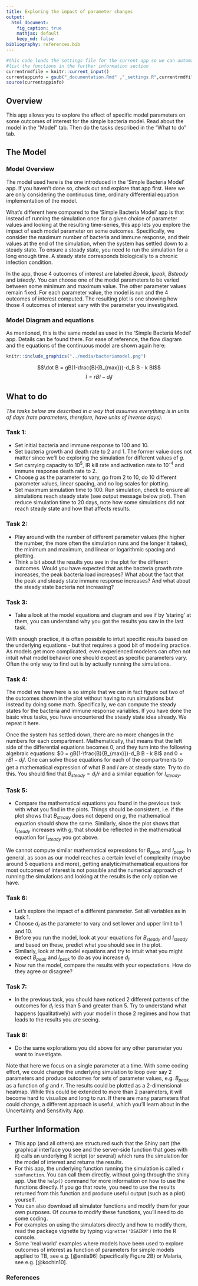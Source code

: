 ---
title: Exploring the impact of parameter changes 
output:
  html_document:
    fig_caption: true
    mathjax: default 
    keep_md: false
bibliography: references.bib
---

```{r, echo = FALSE}
#this code loads the settings file for the current app so we can automatically 
#list the functions in the further information section
currentrmdfile = knitr::current_input() 
currentappinfo = gsub("_documentation.Rmd" ,"_settings.R",currentrmdfile)
source(currentappinfo)
```

## Overview {#shinytab1}
This app allows you to explore the effect of specific model parameters on some outcomes of interest for the simple bacteria model. Read about the model in the "Model" tab. Then do the tasks described in the "What to do" tab.


## The Model {#shinytab2}

### Model Overview
The model used here is the one introduced in the 'Simple Bacteria Model' app. If you haven't done so, check out and explore that app first. Here we are only considering the continuous time, ordinary differential equation implementation of the model.

What's different here compared to the 'Simple Bacteria Model' app is that instead of running the simulation once for a given choice of parameter values and looking at the resulting time-series, this app lets you explore the impact of each model parameter on some outcomes. Specifically, we consider the maximum number of bacteria and immune response, and their values at the end of the simulation, when the system has settled down to a steady state. To ensure a steady state, you need to run the simulation for a long enough time. A steady state corresponds biologically to a chronic infection condition.

In the app, those 4 outcomes of interest are labeled _Bpeak_, _Ipeak_, _Bsteady_ and _Isteady_. You can choose one of the model parameters to be varied between some minimum and maximum value. The other parameter values remain fixed. For each parameter value, the model is run and the 4 outcomes of interest computed. The resulting plot is one showing how those 4 outcomes of interest vary with the parameter you investigated.



### Model Diagram and equations
As mentioned, this is the same model as used in the 'Simple Bacteria Model' app. Details can be found there. For ease of reference, the flow diagram and the equations of the continuous model are shown again here:

```{r BIdiagram,  fig.cap='Flow diagram for simple bacteria infection model..',  echo=FALSE, out.width = "70%"}
knitr::include_graphics("../media/bacteriamodel.png")
```

$$\dot B = gB(1-\frac{B}{B_{max}})-d_B B - k BI$$ 
$$\dot I = r B I - d_I I$$



## What to do {#shinytab3}

*The tasks below are described in a way that assumes everything is in units of days (rate parameters, therefore, have units of inverse days).*

### Task 1: 
* Set initial bacteria and immune response to 100 and 10.
* Set bacteria growth and death rate to 2 and 1. The former value does not matter since we'll be exploring the simulation for different values of _g_.
* Set carrying capacity to 10^5^, IR kill rate and activation rate to 10^-4^ and immune response death rate to 2.
* Choose _g_ as the parameter to vary, go from 2 to 10, do 10 different parameter values, linear spacing, and no log scales for plotting.
* Set maximum simulation time to 100. Run simulation, check to ensure all simulations reach steady state (see output message below plot). Then reduce simulation time to 20 days, note how some simulations did not reach steady state and how that affects results.

### Task 2: 
* Play around with the number of different parameter values (the higher the number, the more often the simulation runs and the longer it takes), the minimum and maximum, and linear or logarithmic spacing and plotting.
* Think a bit about the results you see in the plot for the different outcomes. Would you have expected that as the bacteria growth rate increases, the peak bacteria load increases? What about the fact that the peak and steady state immune response increases? And what about the steady state bacteria not increasing? 


### Task 3: 
* Take a look at the model equations and diagram and see if by 'staring' at them, you can understand why you got the results you saw in the last task. 

With enough practice, it is often possible to intuit specific results based on the underlying equations - but that requires a good bit of modeling practice. As models get more complicated, even experienced modelers can often not intuit what model behavior one should expect as specific parameters vary. Often the only way to find out is by actually running the simulations.

### Task 4: 
The model we have here is so simple that we can in fact figure out two of the outcomes shown in the plot without having to run simulations but instead by doing some math. Specifically, we can compute the steady states for the bacteria and immune response variables. If you have done the basic virus tasks, you have encountered the steady state idea already. We repeat it here.

Once the system has settled down, there are no more changes in the numbers for each compartment. Mathematically, that means that the left side of the differential equations becomes 0, and they turn into the following algebraic equations:
$0 = gB(1-\frac{B}{B_{max}})-d_B B - k BI$ and $0 = r B I - d_I I$. One can solve those equations for each of the compartments to get a mathematical expression of what _B_ and _I_ are at steady state. Try to do this. You should find that $B_{steady} = d_I / r$ and a similar equation for $I_{steady}$. 

### Task 5: 
* Compare the mathematical equations you found in the previous task with what you find in the plots. Things should be consistent, i.e. if the plot shows that _B~steady~_ does not depend on _g_, the mathematical equation should show the same. Similarly, since the plot shows that _I~steady~_ increases with _g_, that should be reflected in the mathematical equation for _I~steady~_ you got above.

We cannot compute similar mathematical expressions for _B~peak~_ and _I~peak~_. In general, as soon as our model reaches a certain level of complexity (maybe around 5 equations and more), getting analytic/mathematical equations for most outcomes of interest is not possible and the numerical approach of running the simulations and looking at the results is the only option we have.

### Task 6: 
* Let's explore the impact of a different parameter. Set all variables as in task 1.
* Choose _d~I~_ as the parameter to vary and set lower and upper limit to 1 and 10.
* Before you run the model, look at your equations for _B~steady~_ and _I~steady~_ and based on these, predict what you should see in the plot.
* Similarly, look at the model equations and try to intuit what you might expect _B~peak~_ and _I~peak~_ to do as you increase _d~I~_. 
* Now run the model, compare the results with your expectations. How do they agree or disagree?

### Task 7: 
* In the previous task, you should have noticed 2 different patterns of the outcomes for _d~I~_ less than 5 and greater than 5. Try to understand what happens (qualitatively) with your model in those 2 regimes and how that leads to the results you are seeing. 

### Task 8: 
* Do the same explorations you did above for any other parameter you want to investigate. 

Note that here we focus on a single parameter at a time. With some coding effort, we could change the underlying simulation to loop over say 2 parameters and produce outcomes for sets of parameter values, e.g. _B~peak~_ as a function of _g_ and _r_. The results could be plotted as a 2-dimensional heatmap. While this could be extended to more than 2 parameters, it will become hard to visualize and long to run. If there are many parameters that could change, a different approach is useful, which you'll learn about in the Uncertainty and Sensitivity App.



## Further Information {#shinytab4}
* This app (and all others) are structured such that the Shiny part (the graphical interface you see and the server-side function that goes with it) calls an underlying R script (or several) which runs the simulation for the model of interest and returns the results.
* For this app, the underlying function running the simulation is called ``r simfunction``. You can call them directly, without going through the shiny app. Use the `help()` command for more information on how to use the functions directly. If you go that route, you need to use the results returned from this function and produce useful output (such as a plot) yourself. 
* You can also download all simulator functions and modify them for your own purposes.  Of course to modify these functions, you'll need to do some coding.
* For examples on using the simulators directly and how to modify them, read the package vignette by typing `vignette('DSAIRM')` into the R console.
* Some 'real world' examples where models have been used to explore outcomes of interest as function of parameters for simple models applied to TB, see e.g. [@antia96] (specifically Figure 2B) or Malaria, see e.g. [@kochin10]. 

### References


